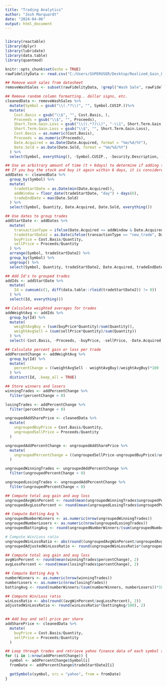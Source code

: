 ```yaml
---
title: "Trading Analytics"
author: "Josh Marquardt"
date: "2024-04-06"
output: html_document
---
```


```r
```


```r
library(reactable)
library(dplyr)
library(lubridate)
library(data.table)
library(quantmod)
```

```r
knitr::opts_chunk$set(echo = TRUE)
rawFidelityData <- read.csv("C:/Users/SUPERUSER/Desktop/Realized_Gain_Loss_Account_Z19598491.csv", na.strings = c("", "NA"))
```


```r
## Remove wash sales from datasheet
removeWashSales <- subset(rawFidelityData, !grepl("Wash Sale", rawFidelityData$Date.Sold, ignore.case = TRUE))

## Remove random column formatting.. dollar signs, etc.
cleanedData <- removeWashSales %>%
  mutate(Symbol = gsub("\\(.*?\\)", "", Symbol.CUSIP.))%>%
  mutate(
    Cost.Basis = gsub("\\$", "", Cost.Basis, ),
    Proceeds = gsub("\\$", "", Proceeds),
    Short.Term.Gain.Loss = gsub("\\((.*?)\\)", "-\\1", Short.Term.Gain.Loss),
    Short.Term.Gain.Loss = gsub("\\$", "", Short.Term.Gain.Loss),
    Cost.Basis = as.numeric(Cost.Basis),
    Proceeds = as.numeric(Proceeds),
    Date.Acquired = as.Date(Date.Acquired, format = "%m/%d/%Y"),
    Date.Sold = as.Date(Date.Sold, format = "%m/%d/%Y")
  ) %>% 
  select(Symbol, everything(), -Symbol.CUSIP., -Security.Description, -Long.Term.Gain.Loss)
```

```r
## Use an arbitrary amount of time (t + 6days) to determine if adding to a trade or new trade..
## If you buy the stock and buy it again within 6 days, it is considered an "add" and defined as the same trade.
addDates <- cleanedData %>% 
  group_by(Symbol) %>% 
  mutate(
    tradeStartDate = as.Date(min(Date.Acquired)),
    addWindow = floor_date(tradeStartDate, "day") + days(6),
    tradeEndDate = max(Date.Sold)
  ) %>% 
  select(Symbol, Quantity, Date.Acquired, Date.Sold, everything()) 

## Use dates to group trades
addStartDate <- addDates %>% 
  mutate(
    transactionType = ifelse(Date.Acquired <= addWindow & Date.Acquired + days(6) >= addWindow, "same_trade", "new_trade"),
    tradeStartDate2 = as.Date(ifelse(transactionType == "new_trade", Date.Acquired, tradeStartDate)),
    buyPrice = Cost.Basis/Quantity,
    sellPrice = Proceeds/Quantity
  ) %>% 
  arrange(Symbol, tradeStartDate2) %>% 
  group_by(Symbol) %>%
  ungroup() %>%
  select(Symbol, Quantity, tradeStartDate2, Date.Acquired, tradeEndDate, Date.Sold, Cost.Basis, Proceeds, buyPrice, sellPrice)

## Add Id's to grouped trades
addIds <- addStartDate %>% 
  mutate(
    Id = cumsum(c(1, diff(data.table::rleid(tradeStartDate2)) != 0))
  ) %>% 
  select(Id, everything())

## Calculate weighted averages for trades
addWeightAvg <- addIds %>%
  group_by(Id) %>% 
  mutate(
    weightAvgBuy = (sum(buyPrice*Quantity)/sum(Quantity)),
    weightAvgSell = (sum(sellPrice*Quantity)/sum(Quantity))
  ) %>% 
  select(-Cost.Basis, -Proceeds, -buyPrice, -sellPrice, -Date.Acquired, -Date.Sold, -Quantity)

## Calculate percent gain or loss per trade
addPercentChange <- addWeightAvg %>% 
  group_by(Id) %>% 
  mutate(
    percentChange = ((weightAvgSell - weightAvgBuy)/weightAvgBuy)*100
  ) %>% 
  distinct(Id, .keep_all = TRUE)

## Store winners and losers
winningTrades <- addPercentChange %>% 
  filter(percentChange > 0)

losingTrades <- addPercentChange %>%
  filter(percentChange < 0)

```

```r
ungroupedAddSharePrice <- cleanedData %>% 
  mutate(
    ungroupedBuyPrice = Cost.Basis/Quantity,
    ungroupedSellPrice = Proceeds/Quantity
  )

ungroupedAddPercentChange <- ungroupedAddSharePrice %>% 
  mutate(
    ungroupedPercentChange = ((ungroupedSellPrice-ungroupedBuyPrice)/ungroupedBuyPrice)*100
  )

ungroupedWinningTrades <- ungroupedAddPercentChange %>% 
  filter(ungroupedPercentChange > 0)

ungroupedLosingTrades <- ungroupedAddPercentChange %>% 
  filter(ungroupedPercentChange < 0)
```

```r
## Compute total avg gain and avg loss
ungroupedAvgWinPercent <- round(mean(ungroupedWinningTrades$ungroupedPercentChange), 2)
ungroupedAvgLossPercent <- round(mean(ungroupedLosingTrades$ungroupedPercentChange), 2)

## Compute Batting Avg %
ungroupedNumberWinners <- as.numeric(nrow(ungroupedWinningTrades))
ungroupedNumberLosers <- as.numeric(nrow(ungroupedLosingTrades))
ungroupedBattingAvg <- round(ungroupedNumberWinners/(sum(ungroupedNumberWinners, ungroupedNumberLosers))*100, 2)

# Compute Win/Loss ratio
ungroupedWinLossRatio <- abs(round((ungroupedAvgWinPercent/ungroupedAvgLossPercent), 2))
ungroupedAdjustedWinLossRatio <- round(ungroupedWinLossRatio*(ungroupedBattingAvg/100), 2)
```

```r
## Compute total avg gain and avg loss
avgWinPercent <- round(mean(winningTrades$percentChange), 2)
avgLossPercent <- round(mean(losingTrades$percentChange), 2)

## Compute Batting Avg %
numberWinners <- as.numeric(nrow(winningTrades))
numberLosers <- as.numeric(nrow(losingTrades))
battingAvg <- round(numberWinners/(sum(numberWinners, numberLosers))*100, 2)

## Compute Win/Loss ratio
winLossRatio <- abs(round((avgWinPercent/avgLossPercent), 2))
adjustedWinLossRatio <- round(winLossRatio*(battingAvg/100), 2)
  
```

```r
## Add buy and sell price per share
addSharePrice <- cleanedData %>% 
  mutate(
    buyPrice = Cost.Basis/Quantity,
    sellPrice = Proceeds/Quantity
  )

## Loop through trades and retrieve yahoo finance data of each symbol starting with day stock was purchased
for (i in 1:nrow(addPercentChange)) {
  symbol <- addPercentChange$Symbol[i]
  fromDate <- addPercentChange$tradeStartDate2[i]

  getSymbols(symbol, src = "yahoo", from = fromDate)
}




```






